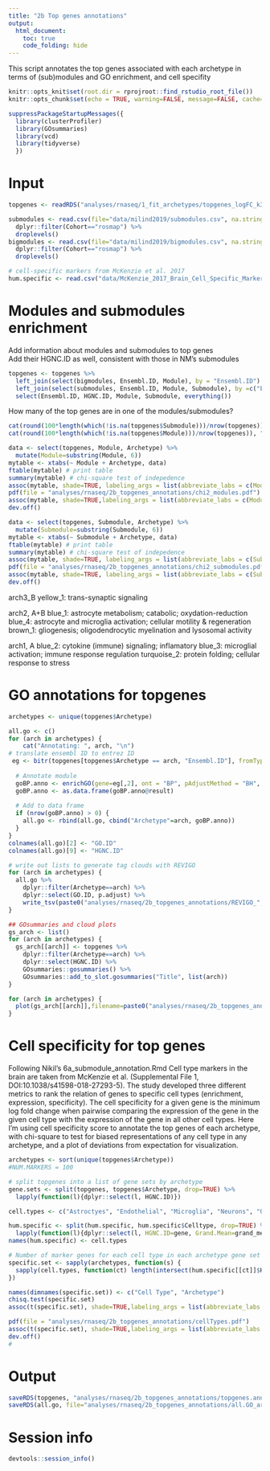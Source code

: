 ```yaml
---
title: "2b Top genes annotations"
output:
  html_document:
    toc: true
    code_folding: hide
---
```

This script annotates the top genes associated with each archetype in terms of (sub)modules and GO enrichment, and cell specifity
```r
knitr::opts_knit$set(root.dir = rprojroot::find_rstudio_root_file())
knitr::opts_chunk$set(echo = TRUE, warning=FALSE, message=FALSE, cache=TRUE, cache.extra = R.version)
```

```r
suppressPackageStartupMessages({
  library(clusterProfiler)
  library(GOsummaries)
  library(vcd)
  library(tidyverse)
  })
```

# Input
```r
topgenes <- readRDS("analyses/rnaseq/1_fit_archetypes/topgenes_logFC_k3p20_AD.RDS")

submodules <- read.csv(file="data/milind2019/submodules.csv", na.strings = "") %>%
  dplyr::filter(Cohort=="rosmap") %>%
  droplevels()
bigmodules <- read.csv(file="data/milind2019/bigmodules.csv", na.strings = "") %>%
  dplyr::filter(Cohort=="rosmap") %>%
  droplevels()

# cell-specific markers from McKenzie et al. 2017
hum.specific <- read.csv("data/McKenzie_2017_Brain_Cell_Specific_Markers_Human_Specificity.csv", header=T, stringsAsFactors=F)

```

# Modules and submodules enrichment
Add information about modules and submodules to top genes  
Add their HGNC.ID as well, consistent with those in NM's submodules
```r
topgenes <- topgenes %>%
  left_join(select(bigmodules, Ensembl.ID, Module), by = "Ensembl.ID") %>%
  left_join(select(submodules, Ensembl.ID, Module, Submodule), by =c("Ensembl.ID", "Module")) %>%
  select(Ensembl.ID, HGNC.ID, Module, Submodule, everything())

```

How many of the top genes are in one of the modules/submodules?
``` r
cat(round(100*length(which(!is.na(topgenes$Submodule)))/nrow(topgenes)), "% of topgenes are in one of the submodules", "\n") # 62% in the submodules
cat(round(100*length(which(!is.na(topgenes$Module)))/nrow(topgenes)), "% of topgenes are in one of the modules", "\n") # 84% in the big modules

data <- select(topgenes, Module, Archetype) %>%
  mutate(Module=substring(Module, 6))
mytable <- xtabs(~ Module + Archetype, data)
ftable(mytable) # print table
summary(mytable) # chi-square test of indepedence
assoc(mytable, shade=TRUE, labeling_args = list(abbreviate_labs = c(Module=6), varnames=c(FALSE,FALSE), rot_labels=c(0,0)))
pdf(file = "analyses/rnaseq/2b_topgenes_annotations/chi2_modules.pdf")
assoc(mytable, shade=TRUE,labeling_args = list(abbreviate_labs = c(Module=6), varnames=c(FALSE,FALSE), rot_labels=c(0,0)))
dev.off()

data <- select(topgenes, Submodule, Archetype) %>%
  mutate(Submodule=substring(Submodule, 6))
mytable <- xtabs(~ Submodule + Archetype, data)
ftable(mytable) # print table
summary(mytable) # chi-square test of indepedence
assoc(mytable, shade=TRUE, labeling_args = list(abbreviate_labs = c(Submodule=6), varnames=c(FALSE,FALSE), rot_labels=c(0,0)))
pdf(file = "analyses/rnaseq/2b_topgenes_annotations/chi2_submodules.pdf")
assoc(mytable, shade=TRUE, labeling_args = list(abbreviate_labs = c(Submodule=6), varnames=c(FALSE,FALSE), rot_labels=c(0,0)))
dev.off()

```
arch3_B
yellow_1: trans-synaptic signaling

arch2, A+B
blue_1: astrocyte metabolism; catabolic; oxydation-reduction
blue_4: astrocyte and microglia activation; cellular motility & regeneration
brown_1: gliogenesis; oligodendrocytic myelination and lysosomal activity

arch1, A
blue_2: cytokine (immune) signaling; inflamatory
blue_3: microglial activation; immune response regulation
turquoise_2: protein folding; cellular response to stress

# GO annotations for topgenes

```r
archetypes <- unique(topgenes$Archetype)

all.go <- c()
for (arch in archetypes) {
    cat("Annotating: ", arch, "\n")
# translate ensembl ID to entrez ID
 eg <- bitr(topgenes[topgenes$Archetype == arch, "Ensembl.ID"], fromType="ENSEMBL", toType="ENTREZID", OrgDb="org.Hs.eg.db")
  
  # Annotate module
  goBP.anno <- enrichGO(gene=eg[,2], ont = "BP", pAdjustMethod = "BH", pvalueCutoff = 0.01, qvalueCutoff=0.05, OrgDb="org.Hs.eg.db", readable=TRUE)
  goBP.anno <- as.data.frame(goBP.anno@result)
  
  # Add to data frame
  if (nrow(goBP.anno) > 0) {
    all.go <- rbind(all.go, cbind("Archetype"=arch, goBP.anno))
  }
}
colnames(all.go)[2] <- "GO.ID"
colnames(all.go)[9] <- "HGNC.ID"

# write out lists to generate tag clouds with REVIGO
for (arch in archetypes) {
  all.go %>%
    dplyr::filter(Archetype==arch) %>%
    dplyr::select(GO.ID, p.adjust) %>%
    write_tsv(paste0("analyses/rnaseq/2b_topgenes_annotations/REVIGO_",arch, ".tsv"))
}

## GOsummaries and cloud plots
gs_arch <- list()
for (arch in archetypes) {
  gs_arch[[arch]] <- topgenes %>%
    dplyr::filter(Archetype==arch) %>%
    dplyr::select(HGNC.ID) %>%
    GOsummaries::gosummaries() %>%
    GOsummaries::add_to_slot.gosummaries("Title", list(arch))
}

for (arch in archetypes) {
  plot(gs_arch[[arch]],filename=paste0("analyses/rnaseq/2b_topgenes_annotations/GOcloud_",arch,".pdf"))
}
```

# Cell specificity for top genes

Following Nikil's 6a_submodule_annotation.Rmd
Cell type markers in the brain are taken from McKenzie et al. (Supplemental File 1, DOI:10.1038/s41598-018-27293-5). The study developed three different metrics to rank the relation of genes to specific cell types (enrichment, expression, specificity). 
The cell specificity for a given gene is the minimum log fold change when pairwise comparing the expression of the gene in the given cell type with the expression of the gene in all other cell types.
Here I'm using cell specificity score to annotate the top genes of each archetype, with chi-square to test for biased representations of any cell type in any archetype, and a plot of deviations from expectation for visualization.

```r

archetypes <- sort(unique(topgenes$Archetype))
#NUM.MARKERS = 100

# split topgenes into a list of gene sets by archetype
gene.sets <- split(topgenes, topgenes$Archetype, drop=TRUE) %>%
  lapply(function(l){dplyr::select(l, HGNC.ID)})

cell.types <- c("Astroctyes", "Endothelial", "Microglia", "Neurons", "Oligodendrocytes")

hum.specific <- split(hum.specific, hum.specific$Celltype, drop=TRUE) %>%
  lapply(function(l){dplyr::select(l, HGNC.ID=gene, Grand.Mean=grand_mean)})
names(hum.specific) <- cell.types

# Number of marker genes for each cell type in each archetype gene set
specific.set <- sapply(archetypes, function(s) {
  sapply(cell.types, function(ct) length(intersect(hum.specific[[ct]]$HGNC.ID, gene.sets[[s]]$HGNC.ID)), USE.NAMES=T)
})

names(dimnames(specific.set)) <- c("Cell Type", "Archetype")
chisq.test(specific.set)
assoc(t(specific.set), shade=TRUE,labeling_args = list(abbreviate_labs = c(6, 9)))

pdf(file = "analyses/rnaseq/2b_topgenes_annotations/cellTypes.pdf")
assoc(t(specific.set), shade=TRUE,labeling_args = list(abbreviate_labs = c(6, 9)))
dev.off()
#
```

# Output
```r
saveRDS(topgenes, "analyses/rnaseq/2b_topgenes_annotations/topgenes.anno.RDS")
saveRDS(all.go, file="analyses/rnaseq/2b_topgenes_annotations/all.GO_archetypes.RDS")
```

# Session info
```r
devtools::session_info()
```
